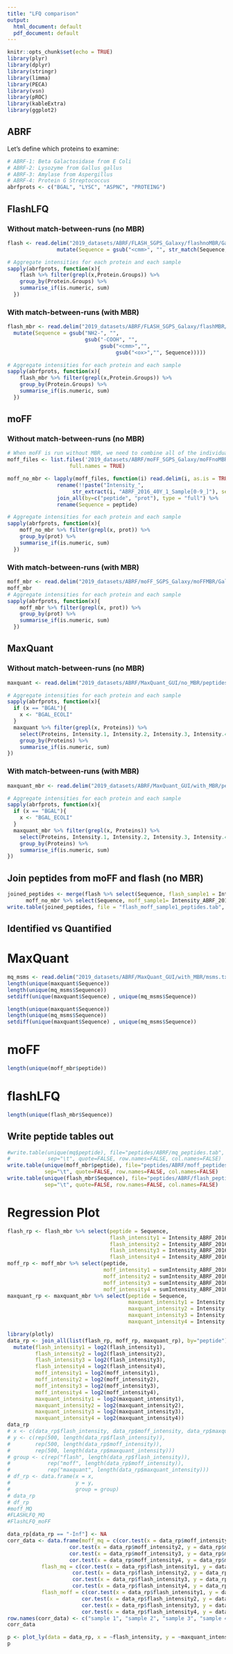 ```yaml
---
title: "LFQ comparison"
output:
  html_document: default
  pdf_document: default
---
```


```r
knitr::opts_chunk$set(echo = TRUE)
library(plyr)
library(dplyr)
library(stringr)
library(limma)
library(PECA)
library(vsn)
library(pROC)
library(kableExtra)
library(ggplot2)
```

## ABRF

Let's define which proteins to examine:

```r
# ABRF-1: Beta Galactosidase from E Coli
# ABRF-2: Lysozyme from Gallus gallus
# ABRF-3: Amylase from Aspergillus
# ABRF-4: Protein G Streptococcus
abrfprots <- c("BGAL", "LYSC", "ASPNC", "PROTEING")
```


## FlashLFQ
### Without match-between-runs (no MBR)
```r
flash <- read.delim("2019_datasets/ABRF/FLASH_SGPS_Galaxy/flashnoMBR/Galaxy144-[FlashLFQ_on_data_141,_data_140,_and_others__QuantifiedPeptides.tsv].tabular", stringsAsFactors = FALSE) %>%
                mutate(Sequence = gsub("<cmm>", "", str_match(Sequence, "NH2-(.+)-COOH")[,2]))

# Aggregate intensities for each protein and each sample
sapply(abrfprots, function(x){ 
    flash %>% filter(grepl(x,Protein.Groups)) %>%
    group_by(Protein.Groups) %>%
    summarise_if(is.numeric, sum)
  })
```

### With match-between-runs (with MBR)
```r
flash_mbr <- read.delim("2019_datasets/ABRF/FLASH_SGPS_Galaxy/flashMBR/Galaxy148-[FlashLFQ_on_data_141,_data_140,_and_others__QuantifiedPeptides.tsv].tabular", stringsAsFactors = FALSE) %>%
  mutate(Sequence = gsub("NH2-", "",
                         gsub("-COOH", "",
                              gsub("<cmm>","",
                                   gsub("<ox>","", Sequence)))))

# Aggregate intensities for each protein and each sample
sapply(abrfprots, function(x){ 
    flash_mbr %>% filter(grepl(x,Protein.Groups)) %>%
    group_by(Protein.Groups) %>%
    summarise_if(is.numeric, sum)
  })
```

## moFF
### Without match-between-runs (no MBR)

```r
# When moFF is run without MBR, we need to combine all of the individual peptide summaries, which we do with `join_all` from `plyr`. 
moff_files <- list.files('2019_datasets/ABRF/moFF_SGPS_Galaxy/moFFnoMBR/peptide_summary-080619/',
                    full.names = TRUE)

moff_no_mbr <- lapply(moff_files, function(i) read.delim(i, as.is = TRUE) %>%
                rename(!!paste("Intensity_",
                     str_extract(i, "ABRF_2016_40Y_1_Sample[0-9_]"), sep="") := sumIntensity_ABRF_PSM_02082019)) %>%
                join_all(by=c("peptide", "prot"), type = "full") %>%
                rename(Sequence = peptide)

# Aggregate intensities for each protein and each sample
sapply(abrfprots, function(x){ 
    moff_no_mbr %>% filter(grepl(x, prot)) %>%
    group_by(prot) %>%
    summarise_if(is.numeric, sum)
  })
```

### With match-between-runs (with MBR)
```r
moff_mbr <- read.delim("2019_datasets/ABRF/moFF_SGPS_Galaxy/moFFMBR/Galaxy9-[moFF_on_data_4,_data_3,_and_others__peptide_summary]-080619.tabular", stringsAsFactors = FALSE)
moff_mbr
# Aggregate intensities for each protein and each sample
sapply(abrfprots, function(x){ 
    moff_mbr %>% filter(grepl(x, prot)) %>%
    group_by(prot) %>%
    summarise_if(is.numeric, sum)
  })
```

## MaxQuant
### Without match-between-runs (no MBR) 
```r
maxquant <- read.delim("2019_datasets/ABRF/MaxQuant_GUI/no_MBR/peptides.txt", stringsAsFactors = FALSE)

# Aggregate intensities for each protein and each sample
sapply(abrfprots, function(x){ 
  if (x == "BGAL"){
    x <- "BGAL_ECOLI"
  }
  maxquant %>% filter(grepl(x, Proteins)) %>%
    select(Proteins, Intensity.1, Intensity.2, Intensity.3, Intensity.4) %>%
    group_by(Proteins) %>%
    summarise_if(is.numeric, sum)
})
```

### With match-between-runs (with MBR)
```r
maxquant_mbr <- read.delim("2019_datasets/ABRF/MaxQuant_GUI/with_MBR/peptides.txt", stringsAsFactors = FALSE)

# Aggregate intensities for each protein and each sample
sapply(abrfprots, function(x){ 
  if (x == "BGAL"){
    x <- "BGAL_ECOLI"
  }
  maxquant_mbr %>% filter(grepl(x, Proteins)) %>%
    select(Proteins, Intensity.1, Intensity.2, Intensity.3, Intensity.4) %>%
    group_by(Proteins) %>%
    summarise_if(is.numeric, sum)
})
```

## Join peptides from moFF and flash (no MBR)
```r
joined_peptides <- merge(flash %>% select(Sequence, flash_sample1 = Intensity_ABRF_2016_40Y_1_Sample1),
      moff_no_mbr %>% select(Sequence, moff_sample1= Intensity_ABRF_2016_40Y_1_Sample1), by="Sequence")
write.table(joined_peptides, file = "flash_moff_sample1_peptides.tab", quote = FALSE, row.names = FALSE)
```



## Identified vs Quantified

# MaxQuant
```r
mq_msms <- read.delim("2019_datasets/ABRF/MaxQuant_GUI/with_MBR/msms.txt", stringsAsFactors = FALSE)
length(unique(maxquant$Sequence))
length(unique(mq_msms$Sequence))
setdiff(unique(maxquant$Sequence) , unique(mq_msms$Sequence))
```
```r
length(unique(maxquant$Sequence))
length(unique(mq_msms$Sequence))
setdiff(unique(maxquant$Sequence) , unique(mq_msms$Sequence))
```

# moFF
```r
length(unique(moff_mbr$peptide))
```

# flashLFQ
```r
length(unique(flash_mbr$Sequence))
```

## Write peptide tables out

```r
#write.table(unique(mq$peptide), file="peptides/ABRF/mq_peptides.tab",
#            sep="\t", quote=FALSE, row.names=FALSE, col.names=FALSE)
write.table(unique(moff_mbr$peptide), file="peptides/ABRF/moff_peptides.tab",
            sep="\t", quote=FALSE, row.names=FALSE, col.names=FALSE)
write.table(unique(flash_mbr$Sequence), file="peptides/ABRF/flash_peptides.tab",
            sep="\t", quote=FALSE, row.names=FALSE, col.names=FALSE)
```



# Regression Plot

```r
flash_rp <- flash_mbr %>% select(peptide = Sequence,
                                 flash_intensity1 = Intensity_ABRF_2016_40Y_1_Sample1,
                                 flash_intensity2 = Intensity_ABRF_2016_40Y_1_Sample2,
                                 flash_intensity3 = Intensity_ABRF_2016_40Y_1_Sample3,
                                 flash_intensity4 = Intensity_ABRF_2016_40Y_1_Sample4)
moff_rp <- moff_mbr %>% select(peptide, 
                               moff_intensity1 = sumIntensity_ABRF_2016_40Y_1_Sample1,
                               moff_intensity2 = sumIntensity_ABRF_2016_40Y_1_Sample2,
                               moff_intensity3 = sumIntensity_ABRF_2016_40Y_1_Sample3,
                               moff_intensity4 = sumIntensity_ABRF_2016_40Y_1_Sample4)
maxquant_rp <- maxquant_mbr %>% select(peptide = Sequence, 
                                       maxquant_intensity1 = Intensity.1,
                                       maxquant_intensity2 = Intensity.2,
                                       maxquant_intensity3 = Intensity.3,
                                       maxquant_intensity4 = Intensity.4)
```


```r
library(plotly)
data_rp <- join_all(list(flash_rp, moff_rp, maxquant_rp), by="peptide") %>%
  mutate(flash_intensity1 = log2(flash_intensity1),
         flash_intensity2 = log2(flash_intensity2),
         flash_intensity3 = log2(flash_intensity3),
         flash_intensity4 = log2(flash_intensity4),
         moff_intensity1 = log2(moff_intensity1),
         moff_intensity2 = log2(moff_intensity2),
         moff_intensity3 = log2(moff_intensity3),
         moff_intensity4 = log2(moff_intensity4),
         maxquant_intensity1 = log2(maxquant_intensity1),
         maxquant_intensity2 = log2(maxquant_intensity2),
         maxquant_intensity3 = log2(maxquant_intensity3),
         maxquant_intensity4 = log2(maxquant_intensity4))
data_rp
# x <- c(data_rp$flash_intensity, data_rp$moff_intensity, data_rp$maxquant_intensity)
# y <- c(rep(500, length(data_rp$flash_intensity)),
#        rep(500, length(data_rp$moff_intensity)),
#        rep(500, length(data_rp$maxquant_intensity)))
# group <- c(rep("flash", length(data_rp$flash_intensity)),
#            rep("moff", length(data_rp$moff_intensity)),
#            rep("maxquant", length(data_rp$maxquant_intensity)))
# df_rp <- data.frame(x = x,
#                     y = y,
#                     group = group)
# data_rp
# df_rp
#moff_MQ
#FLASHLFQ_MQ
#FlashLFQ_moFF
```

```r
data_rp[data_rp == "-Inf"] <- NA
corr_data <- data.frame(moff_mq = c(cor.test(x = data_rp$moff_intensity1, y = data_rp$maxquant_intensity1, method = 'pearson')$estimate,
                    cor.test(x = data_rp$moff_intensity2, y = data_rp$maxquant_intensity2, method = 'pearson')$estimate,
                    cor.test(x = data_rp$moff_intensity3, y = data_rp$maxquant_intensity3, method = 'pearson')$estimate,
                    cor.test(x = data_rp$moff_intensity4, y = data_rp$maxquant_intensity4, method = 'pearson')$estimate),
           flash_mq = c(cor.test(x = data_rp$flash_intensity1, y = data_rp$maxquant_intensity1, method = 'pearson')$estimate,
                     cor.test(x = data_rp$flash_intensity2, y = data_rp$maxquant_intensity2, method = 'pearson')$estimate,
                     cor.test(x = data_rp$flash_intensity3, y = data_rp$maxquant_intensity3, method = 'pearson')$estimate,
                     cor.test(x = data_rp$flash_intensity4, y = data_rp$maxquant_intensity4, method = 'pearson')$estimate),
           flash_moff = c(cor.test(x = data_rp$flash_intensity1, y = data_rp$moff_intensity1, method = 'pearson')$estimate,
                        cor.test(x = data_rp$flash_intensity2, y = data_rp$moff_intensity2, method = 'pearson')$estimate,
                        cor.test(x = data_rp$flash_intensity3, y = data_rp$moff_intensity3, method = 'pearson')$estimate,
                        cor.test(x = data_rp$flash_intensity4, y = data_rp$moff_intensity4, method = 'pearson')$estimate))
row.names(corr_data) <- c("sample 1", "sample 2", "sample 3", "sample 4")
corr_data
```


```r
p <- plot_ly(data = data_rp, x = ~flash_intensity, y = ~maxquant_intensity)
p
```

